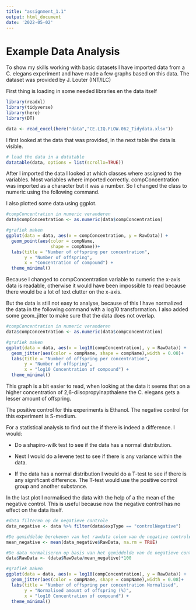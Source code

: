 ```yaml
---
title: "assignment_1.1"
output: html_document
date: '2022-05-02'
---
```

# Example Data Analysis

To show my skills working with basic datasets I have imported data from a C. elegans experiment and have made a few graphs based on this data.
The dataset was provided by J. Louter (INT/ILC)

First thing is loading in some needed libraries en the data itself
```r
library(readxl)
library(tidyverse)
library(here)
library(DT)
```

```r
data <- read_excel(here("data","CE.LIQ.FLOW.062_Tidydata.xlsx"))
```
I first looked at the data that was provided, in the next table the data is visible.

```r
# load the data in a datatable
datatable(data, options = list(scrollx=TRUE))
```


After I imported the data I looked at which classes where assigned to the variables. Most variables where imported correctly. compConcentration was imported as a character but it was a number. So I changed the class to numeric using the following command.

I also plotted some data using ggplot.
```r
#compConcentration in numeric veranderen
data$compConcentration <- as.numeric(data$compConcentration)

#grafiek maken
ggplot(data = data, aes(x = compConcentration, y = RawData)) +
  geom_point(aes(color = compName, 
                 shape = compName))+
  labs(title = "Number of offspring per concentration",
       y = "Number of offspring",
       x = "Concentration of compound") +
  theme_minimal()
```

Because I changed to compConcentration variable to numeric the x-axis data is readable, otherwise it would have been impossible to read because there would be a lot of text clutter on the x-axis.

But the data is still not easy to analyse, because of this I have normalized the data in the following command with a log10 transformation. I also added some geom_jitter to make sure that the data does not overlap.
```r
#compConcentration in numeric veranderen
data$compConcentration <- as.numeric(data$compConcentration)

#grafiek maken
ggplot(data = data, aes(x = log10(compConcentration), y = RawData)) +
  geom_jitter(aes(color = compName, shape = compName),width = 0.08)+
  labs(title = "Number of offspring per concentration",
       y = "Number of offspring",
       x = "log10 Concentration of compound") +
  theme_minimal()
```

This graph is a bit easier to read, when looking at the data it seems that on a higher concentration of 2,6-diisopropylnapthalene the C. elegans gets a lesser amount of offspring. 

The positive control for this experiments is Ethanol. The negative control for this experiment is S-medium.


For a statistical analysis to find out the if there is indeed a difference. I would:

* Do a shapiro-wilk test to see if the data has a normal distribution.

* Next I would do a levene test to see if there is any variance within the data.

* If the data has a normal distribution I would do a T-test to see if there is any significant difference. The T-test would use the positive control group and another substance.



In the last plot I normalised the data with the help of a the mean of the negative control. This is useful because now the negative control has no effect on the data itself.
```r
#data filteren op de negatieve controle
data_negative <- data %>% filter(data$expType == "controlNegative") 

#De gemiddelde berekenen van het rawdata colom van de negative controle
mean_negative <- mean(data_negative$RawData, na.rm = TRUE) 

#De data normaliseren op basis van het gemiddelde van de negatieve controle
data$RawData <- (data$RawData/mean_negative)*100

#grafiek maken
ggplot(data = data, aes(x = log10(compConcentration), y = RawData)) +
  geom_jitter(aes(color = compName, shape = compName),width = 0.08)+
  labs(title = "Number of offspring per concentration Normalised",
       y = "Normalised amount of offspring (%)",
       x = "log10 Concentration of compound") +
  theme_minimal()
```


